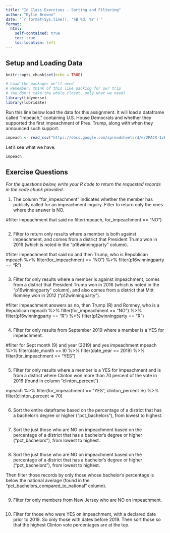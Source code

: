 ```yaml
---
title: "In Class Exercises - Sorting and Filtering"
author: "Kylie Brownn"
date: "`r format(Sys.time(), '%B %d, %Y')`"
format:
  html:
    self-contained: true
    toc: true
    toc-location: left
---
```


## Setup and Loading Data

```r
knitr::opts_chunk$set(echo = TRUE)

# Load the packages we'll need
# Remember, think of this like packing for our trip
# (We don't take the whole closet, only what we need)
library(tidyverse)
library(lubridate)

```

Run this line below load the data for this assignment. It will load a dataframe called "impeach," containing U.S. House Democrats and whether they supported the first impeachment of Pres. Trump, along with when they announced such support.

```r

impeach <- read_csv("https://docs.google.com/spreadsheets/d/e/2PACX-1vRh8d5JaDqBtByzNw2JZF3idaACobDhhk-p7chJoktA0HawELHFOvjQOqCpzGA4MGONvPlR7GASqW-K/pub?gid=1765341510&single=true&output=csv")


```

Let's see what we have:

```r

impeach


```

## Exercise Questions

*For the questions below, write your R code to return the requested records in the code chunk provided.*

1) The column "for_impeachment" indicates whether the member has publicly called for an impeachment inquiry. Filter to return only the ones where the answer is NO.

#filter impeachment that said no
filter(mpeach, for_impeachment == "NO")

```r






```

2) Filter to return only results where a member is both against impeachment, and comes from a district that President Trump won in 2016 (which is noted in the "p16winningparty" column).

#filter impeachment that said no and then Trump, who is Republican
mpeach %>%
filter(for_impeachment == "NO") %>%
filter(p16winningparty == "R")


```r





```

3) Filter for only results where a member is against impeachment, comes from a district that President Trump won in 2016 (which is noted in the "p16winningparty" column), and also comes from a district that Mitt Romney won in 2012 ("p12winningparty").

#filter impeachment answers as no, then Trump (R) and Romney, who is a Republican
mpeach %>%
filter(for_impeachment == "NO") %>%
filter(p16winningparty == "R") %>%
filter(p12winningparty == "R")


```r





```

4) Filter for only results from September 2019 where a member is a YES for impeachment.

#filter for Sept month (9) and year (2019) and yes impeachment
mpeach %>%
  filter(date_month == 9) %>%
  filter(date_year == 2019) %>%
  filter(for_impeachment == "YES")

```r





```

5) Filter for only results where a member is a YES for impeachment and is from a district where Clinton won more than 70 percent of the vote in 2016 (found in column "clinton_percent").

mpeach %>%
  filter(for_impeachment == "YES", clinton_percent =>) %>%
  filter(clinton_percent => 70)
```r





```

6) Sort the entire dataframe based on the percentage of a district that has a
bachelor's degree or higher ("pct_bachelors"), from lowest to highest.

```r






```

7) Sort the just those who are NO on impeachment based on the percentage of a district that has a bachelor's degree or higher ("pct_bachelors"), from lowest to highest.

```r





```

8) Sort the just those who are NO on impeachment based on the percentage of a district that has a bachelor's degree or higher ("pct_bachelors"), from lowest to highest.

Then filter those records by only those whose bachelor's percentage is below the national average (found in the "pct_bachelors_compared_to_national" column).

```r






```

9) Filter for only members from New Jersey who are NO on impeachment.

```r





```

10) Filter for those who were YES on impeachment, with a declared date prior to 2019. So only those with dates before 2019. Then sort those so that the highest Clinton vote percentages are at the top.

```r





```
